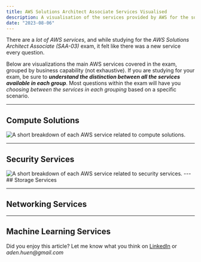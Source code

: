 ```yaml
---
title: AWS Solutions Architect Associate Services Visualised
description: A visualisation of the services provided by AWS for the solutions architect associate exam (SAA-03)
date: "2023-08-06"
---
```


There are a _lot of AWS services_, and while studying for the _AWS Solutions Architect Associate (SAA-03)_ exam, it felt like there was a new service every question.

Below are visualizations the main AWS services covered in the exam, grouped by business capability (not exhaustive).
If you are studying for your exam, be sure to **_understand the distinction between all the services available in each group_**.
Most questions within the exam will have you _choosing between the services in each grouping_ based on a specific scenario.

---

## Compute Solutions

<Image src="/aws-solutions-architect-associate/aws-compute.png" alt="A short breakdown of each AWS service related to compute solutions." />

---
## Security Services

<Image src="/aws-solutions-architect-associate/aws-security.png" alt="A short breakdown of each AWS service related to security services." />
---
## Storage Services


---
## Networking Services


---
## Machine Learning Services

Did you enjoy this article? Let me know what you think on [LinkedIn](https://www.linkedin.com/in/aden-huen-653765a5) or _aden.huen@gmail.com_